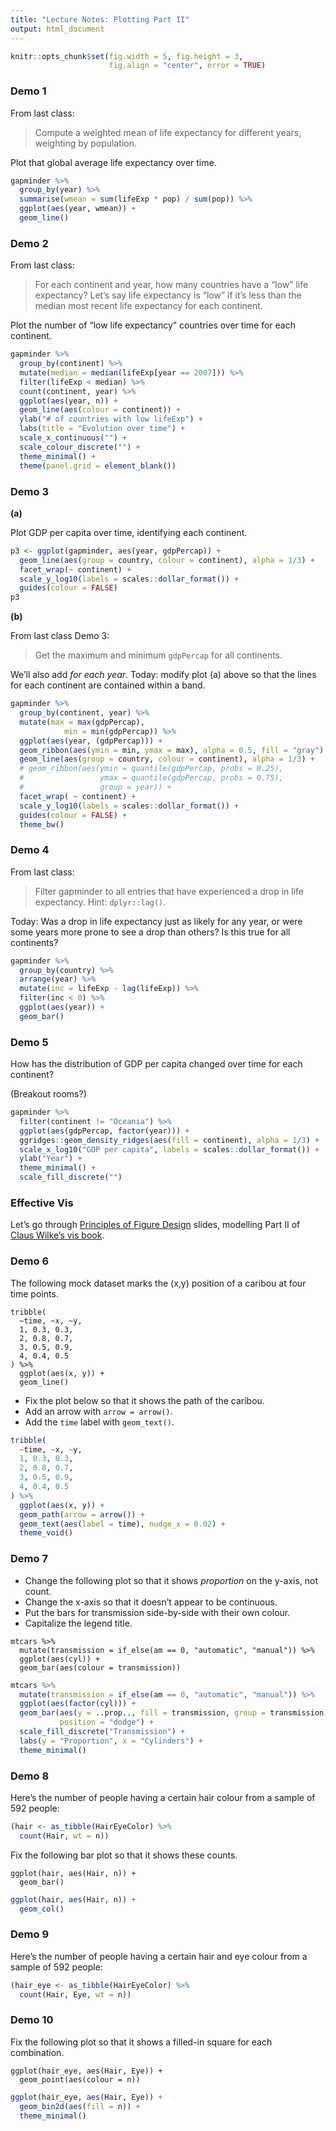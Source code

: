 ```yaml
---
title: "Lecture Notes: Plotting Part II"
output: html_document
---
```


```r
knitr::opts_chunk$set(fig.width = 5, fig.height = 3, 
                      fig.align = "center", error = TRUE)
```




### Demo 1

From last class:

> Compute a weighted mean of life expectancy for different years, weighting by population.

Plot that global average life expectancy over time.

```r
gapminder %>% 
  group_by(year) %>% 
  summarise(wmean = sum(lifeExp * pop) / sum(pop)) %>% 
  ggplot(aes(year, wmean)) +
  geom_line()
```

### Demo 2

From last class:

> For each continent and year, how many countries have a "low" life expectancy? Let’s say life expectancy is "low" if it’s less than the median most recent life expectancy for each continent.

Plot the number of "low life expectancy" countries over time for each continent. 

```r
gapminder %>% 
  group_by(continent) %>% 
  mutate(median = median(lifeExp[year == 2007])) %>% 
  filter(lifeExp < median) %>% 
  count(continent, year) %>% 
  ggplot(aes(year, n)) +
  geom_line(aes(colour = continent)) +
  ylab("# of countries with low lifeExp") +
  labs(title = "Evolution over time") +
  scale_x_continuous("") +
  scale_colour_discrete("") +
  theme_minimal() +
  theme(panel.grid = element_blank())
```


### Demo 3

**(a)**

Plot GDP per capita over time, identifying each continent. 

```r
p3 <- ggplot(gapminder, aes(year, gdpPercap)) +
  geom_line(aes(group = country, colour = continent), alpha = 1/3) +
  facet_wrap(~ continent) +
  scale_y_log10(labels = scales::dollar_format()) +
  guides(colour = FALSE)
p3
```


**(b)**

From last class Demo 3:

> Get the maximum and minimum `gdpPercap` for all continents.

We'll also add _for each year_.  Today: modify plot (a) above so that the lines for each continent are contained within a band.

```r
gapminder %>% 
  group_by(continent, year) %>% 
  mutate(max = max(gdpPercap),
            min = min(gdpPercap)) %>% 
  ggplot(aes(year, (gdpPercap))) +
  geom_ribbon(aes(ymin = min, ymax = max), alpha = 0.5, fill = "gray") +
  geom_line(aes(group = country, colour = continent), alpha = 1/3) +
  # geom_ribbon(aes(ymin = quantile(gdpPercap, probs = 0.25),
  #                 ymax = quantile(gdpPercap, probs = 0.75),
  #                 group = year)) +
  facet_wrap( ~ continent) +
  scale_y_log10(labels = scales::dollar_format()) +
  guides(colour = FALSE) +
  theme_bw()
```


### Demo 4

From last class:

> Filter gapminder to all entries that have experienced a drop in life expectancy. Hint: `dplyr::lag()`.

Today: Was a drop in life expectancy just as likely for any year, or were some years more prone to see a drop than others? Is this true for all continents?

```r
gapminder %>% 
  group_by(country) %>% 
  arrange(year) %>% 
  mutate(inc = lifeExp - lag(lifeExp)) %>% 
  filter(inc < 0) %>% 
  ggplot(aes(year)) +
  geom_bar()
```


### Demo 5

How has the distribution of GDP per capita changed over time for each continent?

(Breakout rooms?)

```r
gapminder %>% 
  filter(continent != "Oceania") %>% 
  ggplot(aes(gdpPercap, factor(year))) +
  ggridges::geom_density_ridges(aes(fill = continent), alpha = 1/3) +
  scale_x_log10("GDP per capita", labels = scales::dollar_format()) +
  ylab("Year") +
  theme_minimal() +
  scale_fill_discrete("")
```


### Effective Vis

Let's go through [Principles of Figure Design](https://vincenzocoia.com/communicating_data/#28) slides, modelling Part II of [Claus Wilke's vis book](https://clauswilke.com/dataviz/).

### Demo 6

The following mock dataset marks the (x,y) position of a caribou at four time points. 

```
tribble(
  ~time, ~x, ~y,
  1, 0.3, 0.3,
  2, 0.8, 0.7,
  3, 0.5, 0.9,
  4, 0.4, 0.5
) %>% 
  ggplot(aes(x, y)) + 
  geom_line()
```

- Fix the plot below so that it shows the path of the caribou. 
- Add an arrow with `arrow = arrow()`.
- Add the `time` label with `geom_text()`.

```r
tribble(
  ~time, ~x, ~y,
  1, 0.3, 0.3,
  2, 0.8, 0.7,
  3, 0.5, 0.9,
  4, 0.4, 0.5
) %>% 
  ggplot(aes(x, y)) + 
  geom_path(arrow = arrow()) +
  geom_text(aes(label = time), nudge_x = 0.02) +
  theme_void()
```

### Demo 7

- Change the following plot so that it shows _proportion_ on the y-axis, not count.
- Change the x-axis so that it doesn't appear to be continuous.
- Put the bars for transmission side-by-side with their own colour.
- Capitalize the legend title.

```
mtcars %>% 
  mutate(transmission = if_else(am == 0, "automatic", "manual")) %>% 
  ggplot(aes(cyl)) +
  geom_bar(aes(colour = transmission))
```

```r
mtcars %>% 
  mutate(transmission = if_else(am == 0, "automatic", "manual")) %>% 
  ggplot(aes(factor(cyl))) +
  geom_bar(aes(y = ..prop.., fill = transmission, group = transmission), 
           position = "dodge") +
  scale_fill_discrete("Transmission") +
  labs(y = "Proportion", x = "Cylinders") +
  theme_minimal()
```

### Demo 8

Here's the number of people having a certain hair colour from a sample of 592 people:

```r
(hair <- as_tibble(HairEyeColor) %>% 
  count(Hair, wt = n))
```

Fix the following bar plot so that it shows these counts.

```
ggplot(hair, aes(Hair, n)) +
  geom_bar()
```

```r
ggplot(hair, aes(Hair, n)) +
  geom_col()
```

### Demo 9

Here's the number of people having a certain hair and eye colour from a sample of 592 people:

```r
(hair_eye <- as_tibble(HairEyeColor) %>% 
  count(Hair, Eye, wt = n))
```

### Demo 10
 
Fix the following plot so that it shows a filled-in square for each combination. 

```
ggplot(hair_eye, aes(Hair, Eye)) +
  geom_point(aes(colour = n))
```

```r
ggplot(hair_eye, aes(Hair, Eye)) +
  geom_bin2d(aes(fill = n)) +
  theme_minimal()
```

